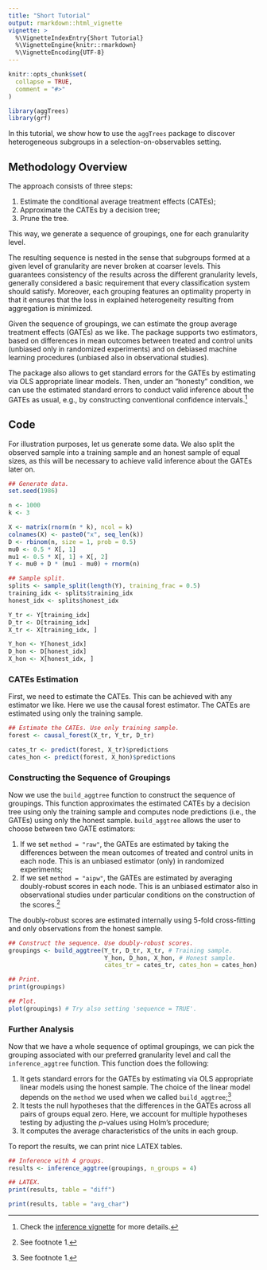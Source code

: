 ```yaml
---
title: "Short Tutorial"
output: rmarkdown::html_vignette
vignette: >
  %\VignetteIndexEntry{Short Tutorial}
  %\VignetteEngine{knitr::rmarkdown}
  %\VignetteEncoding{UTF-8}
---
```


```r
knitr::opts_chunk$set(
  collapse = TRUE,
  comment = "#>"
)

library(aggTrees)
library(grf)
```

In this tutorial, we show how to use the `aggTrees` package to discover heterogeneous subgroups in a selection-on-observables setting. 

## Methodology Overview
The approach consists of three steps:

1. Estimate the conditional average treatment effects (CATEs);
2. Approximate the CATEs by a decision tree;
3. Prune the tree.

This way, we generate a sequence of groupings, one for each granularity level. 

The resulting sequence is nested in the sense that subgroups formed at a given level of granularity are never broken at coarser levels. This guarantees consistency of the results across the different granularity levels, generally considered a basic requirement that every classification system should satisfy. Moreover, each grouping features an optimality property in that it ensures that the loss in
explained heterogeneity resulting from aggregation is minimized.

Given the sequence of groupings, we can estimate the group average treatment effects (GATEs) as we like. The package supports two estimators, based on differences in mean outcomes between treated and control units (unbiased only in randomized experiments) and on debiased machine learning procedures (unbiased also in observational studies). 

The package also allows to get standard errors for the GATEs by estimating via OLS appropriate linear models. Then, under an "honesty" condition, we can use the estimated standard errors to conduct valid inference about the GATEs as usual, e.g., by constructing conventional confidence intervals.[^1]

## Code
For illustration purposes, let us generate some data. We also split the observed sample into a training sample and an honest sample of equal sizes, as this will be necessary to achieve valid inference about the GATEs later on.

```r
## Generate data.
set.seed(1986)

n <- 1000
k <- 3

X <- matrix(rnorm(n * k), ncol = k)
colnames(X) <- paste0("x", seq_len(k))
D <- rbinom(n, size = 1, prob = 0.5)
mu0 <- 0.5 * X[, 1]
mu1 <- 0.5 * X[, 1] + X[, 2]
Y <- mu0 + D * (mu1 - mu0) + rnorm(n)

## Sample split.
splits <- sample_split(length(Y), training_frac = 0.5)
training_idx <- splits$training_idx
honest_idx <- splits$honest_idx

Y_tr <- Y[training_idx]
D_tr <- D[training_idx]
X_tr <- X[training_idx, ]

Y_hon <- Y[honest_idx]
D_hon <- D[honest_idx]
X_hon <- X[honest_idx, ]
```

### CATEs Estimation
First, we need to estimate the CATEs. This can be achieved with any estimator we like. Here we use the causal forest estimator. The CATEs are estimated using only the training sample.

```r
## Estimate the CATEs. Use only training sample.
forest <- causal_forest(X_tr, Y_tr, D_tr) 

cates_tr <- predict(forest, X_tr)$predictions
cates_hon <- predict(forest, X_hon)$predictions
```

### Constructing the Sequence of Groupings
Now we use the `build_aggtree` function to construct the sequence of groupings. This function approximates the estimated CATEs by a decision tree using only the training sample and computes node predictions (i.e., the GATEs) using only the honest sample. `build_aggtree` allows the user to choose between two GATE estimators:

1. If we set `method = "raw"`, the GATEs are estimated by taking the differences between the mean outcomes of treated and control units in each node. This is an unbiased estimator (only) in randomized experiments;
2. If we set `method = "aipw"`, the GATEs are estimated by averaging doubly-robust scores in each node. This is an unbiased estimator also in observational studies under particular conditions on the construction of the scores.[^2]

The doubly-robust scores are estimated internally using 5-fold cross-fitting and only observations from the honest sample.

```r
## Construct the sequence. Use doubly-robust scores.
groupings <- build_aggtree(Y_tr, D_tr, X_tr, # Training sample. 
                           Y_hon, D_hon, X_hon, # Honest sample.
                           cates_tr = cates_tr, cates_hon = cates_hon) # Predicted CATEs.

## Print.
print(groupings)

## Plot.
plot(groupings) # Try also setting 'sequence = TRUE'.
```

### Further Analysis
Now that we have a whole sequence of optimal groupings, we can pick the grouping associated with our preferred granularity level and call the `inference_aggtree` function. This function does the following:

1. It gets standard errors for the GATEs by estimating via OLS appropriate linear models using the honest sample. The choice of the linear model depends on the `method` we used when we called `build_aggtree`;[^3]
2. It tests the null hypotheses that the differences in the GATEs across all pairs of groups equal zero. Here, we account for multiple hypotheses testing by adjusting the $p$-values using Holm's procedure;
3. It computes the average characteristics of the units in each group.

To report the results, we can print nice LATEX tables.

```r
## Inference with 4 groups.
results <- inference_aggtree(groupings, n_groups = 4)

## LATEX.
print(results, table = "diff")

print(results, table = "avg_char")
```

[^1]: Check the [inference vignette](https://riccardo-df.github.io/aggTrees/articles/inference.html) for more details. 
[^2]: See footnote 1.
[^3]: See footnote 1.
